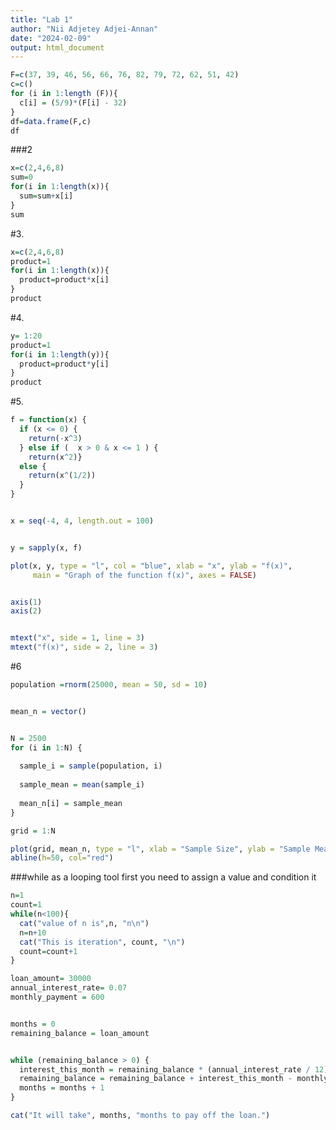 ---
title: "Lab 1"
author: "Nii Adjetey Adjei-Annan"
date: "2024-02-09"
output: html_document
---
```{r}
F=c(37, 39, 46, 56, 66, 76, 82, 79, 72, 62, 51, 42)
c=c()
for (i in 1:length (F)){
  c[i] = (5/9)*(F[i] - 32)
}
df=data.frame(F,c)
df

```

###2
```{r}
x=c(2,4,6,8)
sum=0
for(i in 1:length(x)){
  sum=sum+x[i]
}
sum
```
#3.

```{r}

x=c(2,4,6,8)
product=1
for(i in 1:length(x)){
  product=product*x[i]
}
product
```
#4.
```{r}

y= 1:20
product=1
for(i in 1:length(y)){
  product=product*y[i]
}
product
```
#5.
```{r}
f = function(x) {
  if (x <= 0) {
    return(-x^3)
  } else if (  x > 0 & x <= 1 ) {
    return(x^2)}
  else {
    return(x^(1/2))
  }
}


x = seq(-4, 4, length.out = 100)


y = sapply(x, f)

plot(x, y, type = "l", col = "blue", xlab = "x", ylab = "f(x)", 
     main = "Graph of the function f(x)", axes = FALSE)


axis(1)
axis(2)


mtext("x", side = 1, line = 3)
mtext("f(x)", side = 2, line = 3)


```


#6
```{r}
population =rnorm(25000, mean = 50, sd = 10)


mean_n = vector()


N = 2500
for (i in 1:N) {
  
  sample_i = sample(population, i)
  
  sample_mean = mean(sample_i)
  
  mean_n[i] = sample_mean
}

grid = 1:N

plot(grid, mean_n, type = "l", xlab = "Sample Size", ylab = "Sample Mean", main = "The Weak Law of Large Numbers")
abline(h=50, col="red")

```



###while as a looping tool first you need to assign a value and condition it
```{r}
n=1
count=1
while(n<100){
  cat("value of n is",n, "n\n")
  n=n+10
  cat("This is iteration", count, "\n")
  count=count+1
}
```
```{r}

loan_amount= 30000
annual_interest_rate= 0.07
monthly_payment = 600


months = 0
remaining_balance = loan_amount


while (remaining_balance > 0) {
  interest_this_month = remaining_balance * (annual_interest_rate / 12)
  remaining_balance = remaining_balance + interest_this_month - monthly_payment
  months = months + 1
}

cat("It will take", months, "months to pay off the loan.")

```




